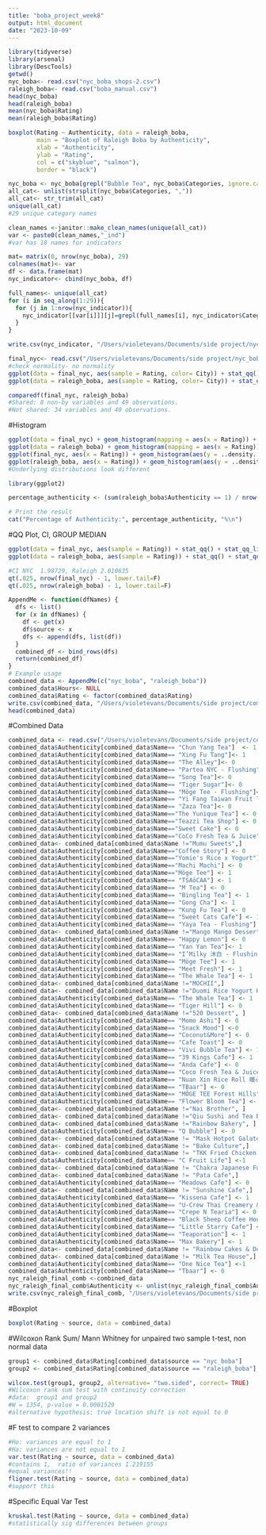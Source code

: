```yaml
---
title: "boba_project_week8"
output: html_document
date: "2023-10-09"
---
```


```r
library(tidyverse)
library(arsenal)
library(DescTools)
getwd()
nyc_boba<- read.csv("nyc_boba_shops-2.csv")
raleigh_boba<- read.csv("boba_manual.csv")
head(nyc_boba)
head(raleigh_boba)
mean(nyc_boba$Rating)
mean(raleigh_boba$Rating)
```

```r
boxplot(Rating ~ Authenticity, data = raleigh_boba, 
        main = "Boxplot of Raleigh Boba by Authenticity",
        xlab = "Authenticity",
        ylab = "Rating",
        col = c("skyblue", "salmon"),
        border = "black")
```

```r
nyc_boba <- nyc_boba[grepl("Bubble Tea", nyc_boba$Categories, ignore.case = TRUE), ]
all_cat<- unlist(strsplit(nyc_boba$Categories, ","))
all_cat<- str_trim(all_cat)
unique(all_cat)
#29 unique category names

clean_names <-janitor::make_clean_names(unique(all_cat))
var <- paste0(clean_names,"_ind")
#var has 18 names for indicators

mat= matrix(0, nrow(nyc_boba), 29)
colnames(mat)<- var
df <- data.frame(mat)
nyc_indicator<- cbind(nyc_boba, df)

full_names<- unique(all_cat)
for (i in seq_along(1:29)){
  for (j in 1:nrow(nyc_indicator)){
    nyc_indicator[[var[i]]][j]=grepl(full_names[i], nyc_indicator$Categories[j])
  }
}

write.csv(nyc_indicator, "/Users/violetevans/Documents/side project/nyc_boba1.csv", row.names = FALSE)
```


```r
final_nyc<- read.csv("/Users/violetevans/Documents/side project/nyc_boba1.csv")
#check normality- no normality 
ggplot(data = final_nyc, aes(sample = Rating, color= City)) + stat_qq() + stat_qq_line()
ggplot(data = raleigh_boba, aes(sample = Rating, color= City)) + stat_qq() + stat_qq_line()

comparedf(final_nyc, raleigh_boba)
#Shared: 8 non-by variables and 49 observations.
#Not shared: 34 variables and 40 observations.
```

#Histogram
```r
ggplot(data = final_nyc) + geom_histogram(mapping = aes(x = Rating)) + labs(x = "Rating Counts (NYC)")
ggplot(data = raleigh_boba) + geom_histogram(mapping = aes(x = Rating)) + labs(x = "Rating Counts (Raleigh)")
ggplot(final_nyc, aes(x = Rating)) + geom_histogram(aes(y = ..density..), alpha = 0.5) + geom_density(alpha = 0.2) + labs(x = "Rating Counts (NYC), Density Plot")
ggplot(raleigh_boba, aes(x = Rating)) + geom_histogram(aes(y = ..density..), alpha = 0.5) + geom_density(alpha = 0.2) + labs(x = "Rating Counts (Raleigh), Density Plot")
#Underlying distributions look different
```


```r
library(ggplot2)

percentage_authenticity <- (sum(raleigh_boba$Authenticity == 1) / nrow(raleigh_boba)) * 100

# Print the result
cat("Percentage of Authenticity:", percentage_authenticity, "%\n")
```

#QQ Plot, CI, GROUP MEDIAN
```r
ggplot(data = final_nyc, aes(sample = Rating)) + stat_qq() + stat_qq_line()
ggplot(data = raleigh_boba, aes(sample = Rating)) + stat_qq() + stat_qq_line()

#CI NYC  1.98729, Raleigh 2.010635
qt(.025, nrow(final_nyc) - 1, lower.tail=F)
qt(.025, nrow(raleigh_boba) - 1, lower.tail=F)

AppendMe <- function(dfNames) {
  dfs <- list()
  for (x in dfNames) {
    df <- get(x)
    df$source <- x
    dfs <- append(dfs, list(df))
  }
  combined_df <- bind_rows(dfs)
  return(combined_df)
}
# Example usage
combined_data <- AppendMe(c("nyc_boba", "raleigh_boba"))
combined_data$Hours<- NULL
combined_data$Rating <- factor(combined_data$Rating)
write.csv(combined_data, "/Users/violetevans/Documents/side project/combined_data.csv", row.names = FALSE)
head(combined_data)
```

#Combined Data
```r
combined_data <- read.csv("/Users/violetevans/Documents/side project/combined_data.csv")
combined_data$Authenticity[combined_data$Name== "Chun Yang Tea"]  <- 1
combined_data$Authenticity[combined_data$Name== "Xing Fu Tang"]<- 1
combined_data$Authenticity[combined_data$Name== "The Alley"]<- 0
combined_data$Authenticity[combined_data$Name== "Partea NYC - Flushing"]<- 0
combined_data$Authenticity[combined_data$Name== "Song Tea"]<- 0
combined_data$Authenticity[combined_data$Name== "Tiger Sugar"]<- 0
combined_data$Authenticity[combined_data$Name== "Möge Tee - Flushing"]<- 0
combined_data$Authenticity[combined_data$Name== "Yi Fang Taiwan Fruit Tea"]<- 1
combined_data$Authenticity[combined_data$Name== "Zaza Tea"]<- 0
combined_data$Authenticity[combined_data$Name=="The Yunique Tea"] <- 0
combined_data$Authenticity[combined_data$Name=="Teazzi Tea Shop"] <- 0
combined_data$Authenticity[combined_data$Name=="Sweet Cake"] <- 0
combined_data$Authenticity[combined_data$Name=="CoCo Fresh Tea & Juice"] <- 1
combined_data<- combined_data[combined_data$Name !="Mumu Sweets",] 
combined_data$Authenticity[combined_data$Name=="Coffee Story"] <- 0
combined_data$Authenticity[combined_data$Name=="Yomie's Rice x Yogurt"] <- 1
combined_data$Authenticity[combined_data$Name=="Machi Machi"] <- 0
combined_data$Authenticity[combined_data$Name=="Möge Tee"] <- 1
combined_data$Authenticity[combined_data$Name== "TSAôCAA"] <- 1
combined_data$Authenticity[combined_data$Name== "M Tea"] <- 0
combined_data$Authenticity[combined_data$Name== "Bingling Tea"] <- 1
combined_data$Authenticity[combined_data$Name== "Gong Cha"] <- 1
combined_data$Authenticity[combined_data$Name== "Kung Fu Tea"] <- 0
combined_data$Authenticity[combined_data$Name== "Sweet Cats Cafe"] <- 1
combined_data$Authenticity[combined_data$Name== "Yaya Tea - Flushing"] <- 0
combined_data<- combined_data[combined_data$Name !="Mango Mango Dessert",] 
combined_data$Authenticity[combined_data$Name== "Happy Lemon"] <- 0
combined_data$Authenticity[combined_data$Name== "Yan Yan Tea"]<- 1
combined_data$Authenticity[combined_data$Name== "I’Milky 沐白 - Flushing"] <- 1
combined_data$Authenticity[combined_data$Name== "Möge Tee"] <- 1
combined_data$Authenticity[combined_data$Name== "Meet Fresh"] <- 1
combined_data$Authenticity[combined_data$Name== "The Whale Tea"] <- 1
combined_data<- combined_data[combined_data$Name !="MOCHII",] 
combined_data<- combined_data[combined_data$Name !="Duomi Rice Yogurt House",] 
combined_data$Authenticity[combined_data$Name== "The Whale Tea"] <- 1
combined_data$Authenticity[combined_data$Name== "Tiger Hill"] <- 0
combined_data<- combined_data[combined_data$Name !="520 Dessert", ]
combined_data$Authenticity[combined_data$Name== "Momo Ashi"] <- 0
combined_data$Authenticity[combined_data$Name== "Snack Mood"] <-0
combined_data$Authenticity[combined_data$Name== "Coconut&More"] <- 0
combined_data$Authenticity[combined_data$Name== "Cafe Toast"] <- 0
combined_data$Authenticity[combined_data$Name== "Vivi Bubble Tea"] <- 1
combined_data$Authenticity[combined_data$Name== "39 Kings Cafe"] <- 1
combined_data$Authenticity[combined_data$Name== "Anda Cafe"] <- 0
combined_data$Authenticity[combined_data$Name== "Coco Fresh Tea & Juice"] <- 1
combined_data$Authenticity[combined_data$Name== "Nuan Xin Rice Roll 暖心飯糰"] <- 1
combined_data$Authenticity[combined_data$Name== "TBaar"] <- 0
combined_data$Authenticity[combined_data$Name== "MÖGE TEE Forest Hills"] <- 1
combined_data$Authenticity[combined_data$Name== "Flower Bloom Tea"] <- 1
combined_data<- combined_data[combined_data$Name !="Nai Brother", ]
combined_data<- combined_data[combined_data$Name !="Qiu Sushi and Tea Bar", ]
combined_data<- combined_data[combined_data$Name !="Rainbow Bakery", ]
combined_data$Authenticity[combined_data$Name== "Q Bubble"] <- 0
combined_data<- combined_data[combined_data$Name != "Mask Hotpot Galatea",]
combined_data<- combined_data[combined_data$Name != "Bake Culture",]
combined_data<- combined_data[combined_data$Name != "TKK Fried Chicken Queens Crossing",]
combined_data$Authenticity[combined_data$Name== "C Fruit Life"] <-1
combined_data<- combined_data[combined_data$Name != "Chakra Japanese Fusion",]
combined_data<- combined_data[combined_data$Name != "Pata Cafe",]
combined_data$Authenticity[combined_data$Name== "Meadows Cafe"] <- 0
combined_data<- combined_data[combined_data$Name != "Sunshine Cafe",]
combined_data$Authenticity[combined_data$Name== "Kissena Cafe"] <- 1
combined_data$Authenticity[combined_data$Name== "U-Crew Thai Creamery & Tea"] <- 0
combined_data$Authenticity[combined_data$Name== "Crepe N Tearia"] <- 0
combined_data$Authenticity[combined_data$Name== "Black Sheep Coffee House"] <- 0
combined_data$Authenticity[combined_data$Name== "Little Starry Cafe"] <- 0
combined_data$Authenticity[combined_data$Name== "Teaporation"] <- 1
combined_data$Authenticity[combined_data$Name== "Max Bakery"] <- 1
combined_data<- combined_data[combined_data$Name != "Rainbow Cakes & Donuts",]
combined_data<- combined_data[combined_data$Name != "Milk Tea House",]
combined_data$Authenticity[combined_data$Name== "One Nice Tea"] <-1
combined_data$Authenticity[combined_data$Name== "Tbaar"] <- 0
nyc_raleigh_final_comb <-combined_data
nyc_raleigh_final_comb$Authenticity <- unlist(nyc_raleigh_final_comb$Authenticity)
write.csv(nyc_raleigh_final_comb, "/Users/violetevans/Documents/side project/nyc_raleigh_final_comb.csv", row.names = FALSE)
```

#Boxplot
```r
boxplot(Rating ~ source, data = combined_data)
```


#Wilcoxon Rank Sum/ Mann Whitney for unpaired two sample t-test, non normal data
```r
group1 <- combined_data$Rating[combined_data$source == "nyc_boba"]
group2 <- combined_data$Rating[combined_data$source == "raleigh_boba"]

wilcox.test(group1, group2, alternative= "two.sided", correct= TRUE)
#Wilcoxon rank sum test with continuity correction
#data:  group1 and group2
#W = 1354, p-value = 0.0001529
#alternative hypothesis: true location shift is not equal to 0
```

#F test to compare 2 variances
```r
#Ho: variances are equal to 1
#Ha: variances are not equal to 1
var.test(Rating ~ source, data = combined_data)
#contains 1,  ratio of variances 1.219155 
#equal variances!!
fligner.test(Rating ~ source, data = combined_data)
#support this
```

#Specific Equal Var Test
```r
kruskal.test(Rating ~ source, data = combined_data)
#statistically sig differences between groups
```
